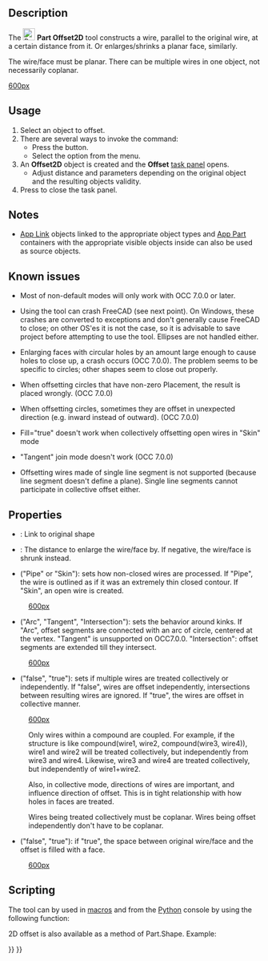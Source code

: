 <languages/>

{{Docnav
|[[Part_Offset|Offset]]
|[[Part_Thickness|Thickness]]
|[[Part_Workbench|Part]]
|IconL=Part_Offset.svg
|IconR=Part_Thickness.svg
|IconC=Workbench_Part.svg
}}

{{GuiCommand
|Name=Part Offset2D
|MenuLocation=Part → 2D Offset
|Workbenches=[[Part_Workbench|Part]]
|Version=0.17
|SeeAlso=[[Part_Offset|Part Offset 3D]], [[Part_Thickness|Part Thickness]], [[Draft_Offset|Draft Offset]]
}}

==Description==

The [[Image:Part_Offset2D.svg|24px]] '''Part Offset2D''' tool constructs a wire, parallel to the original wire, at a certain distance from it. Or enlarges/shrinks a planar face, similarly.

The wire/face must be planar. There can be multiple wires in one object, not necessarily coplanar. 

[[image:Part Offset2D Demo.png|600px]]

==Usage==

# Select an object to offset.
# There are several ways to invoke the command:
#* Press the {{Button|[[Image:Part_Offset2D.svg|16px]] [[Part_Offset2D|2D Offset...]]}} button.
#* Select the {{MenuCommand|Part → [[Image:Part_Offset2D.svg|16px]] 2D Offset...}} option from the menu.
# An '''Offset2D''' object is created and the '''Offset''' [[Task_panel|task panel]] opens.
#* Adjust distance and parameters depending on the original object and the resulting objects validity.
# Press {{Button|OK}} to close the task panel.

==Notes==

* [[App_Link|App Link]] objects linked to the appropriate object types and [[App_Part|App Part]] containers with the appropriate visible objects inside can also be used as source objects. {{Version|0.20}}

==Known issues==

* Most of non-default modes will only work with OCC 7.0.0 or later.

* Using the tool can crash FreeCAD (see next point). On Windows, these crashes are converted to exceptions and don't generally cause FreeCAD to close; on other OS'es it is not the case, so it is advisable to save project before attempting to use the tool. Ellipses are not handled either. 

* Enlarging faces with circular holes by an amount large enough to cause holes to close up, a crash occurs (OCC 7.0.0). The problem seems to be specific to circles; other shapes seem to close out properly. 

* When offsetting circles that have non-zero Placement, the result is placed wrongly. (OCC 7.0.0)

* When offsetting circles, sometimes they are offset in unexpected direction (e.g. inward instead of outward). (OCC 7.0.0)

* Fill="true" doesn't work when collectively offsetting open wires in "Skin" mode

* "Tangent" join mode doesn't work (OCC 7.0.0)

* Offsetting wires made of single line segment is not supported (because line segment doesn't define a plane). Single line segments cannot participate in collective offset either.

==Properties==

* {{PropertyData|Source}}: Link to original shape

* {{PropertyData|Value}}: The distance to enlarge the wire/face by. If negative, the wire/face is shrunk instead.

* {{PropertyData|Mode}} ("Pipe" or "Skin"): sets how non-closed wires are processed. If "Pipe", the wire is outlined as if it was an extremely thin closed contour. If "Skin", an open wire is created.

:[[image:Part Offset2D Mode.png|600px]]

* {{PropertyData|Join}} ("Arc", "Tangent", "Intersection"): sets the behavior around kinks. If "Arc", offset segments are connected with an arc of circle, centered at the vertex. "Tangent" is unsupported on OCC7.0.0. "Intersection": offset segments are extended till they intersect.

:[[image:Part Offset2D Join.png|600px]]

* {{PropertyData|Intersection}} ("false", "true"): sets if multiple wires are treated collectively or independently. If "false", wires are offset independently, intersections between resulting wires are ignored. If "true", the wires are offset in collective manner. 

:[[image:Part Offset2D Intersection.png|600px]]

:Only wires within a compound are coupled. For example, if the structure is like compound(wire1, wire2, compound(wire3, wire4)), wire1 and wire2 will be treated collectively, but independently from wire3 and wire4. Likewise, wire3 and wire4 are treated collectively, but independently of wire1+wire2. 

:Also, in collective mode, directions of wires are important, and influence direction of offset. This is in tight relationship with how holes in faces are treated.

:Wires being treated collectively must be coplanar. Wires being offset independently don't have to be coplanar.

* {{PropertyData|Fill}} ("false", "true"): if "true", the space between original wire/face and the offset is filled with a face.

:[[image:Part Offset2D Fill.png|600px]]

==Scripting==

The tool can by used in [[Macros|macros]] and from the [[Python|Python]] console by using the following function:
{{code|code=
f = App.ActiveDocument.addObject("Part::Offset2D", "Offset2D")
f.Source =  #some object
f.Value = 10.0
}}

2D offset is also available as a method of Part.Shape. Example:
{{code|code=
import Part
circle = Part.Circle().toShape()
enlarged_circle = circle.makeOffset2D(10.0)
Part.show(circle)
Part.show(enlarged_circle)
# makeOffset2D(offset, join = 0, fill = False, openResult = false, intersection = false)
# 
# * offset: distance to expand the shape by. 
# 
# * join: method of offsetting non-tangent joints. 0 = arcs, 1 = tangent, 2 =
# intersection
# 
# * fill: if true, the output is a face filling the space covered by offset. If
# false, the output is a wire/face.
# 
# * openResult: True for "Skin" mode; False for Pipe mode. 
# 
# * intersection: collective offset
# 
# Returns: result of offsetting (wire or face or compound of those). Compounding
# structure follows that of source shape.
}}


{{Docnav
|[[Part_Offset|Offset]]
|[[Part_Thickness|Thickness]]
|[[Part_Workbench|Part]]
|IconL=Part_Offset.svg
|IconR=Part_Thickness.svg
|IconC=Workbench_Part.svg
}}

{{Part Tools navi{{#translation:}}}}
{{Userdocnavi{{#translation:}}}}
{{clear}}